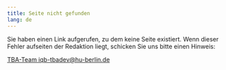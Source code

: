 ```yaml
---
title: Seite nicht gefunden
lang: de
---
```


Sie haben einen Link aufgerufen, zu dem keine Seite existiert. Wenn dieser Fehler aufseiten der Redaktion liegt, schicken Sie uns bitte einen Hinweis:

[TBA-Team iqb-tbadev@hu-berlin.de](mailto:iqb-tbadev@hu-berlin.de)